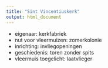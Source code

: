 ```yaml
---
title: "Sint Vincentiuskerk"
output: html_document
---
```


- eigenaar: kerkfabriek
- nut voor vleermuizen: zomerkolonie
- inrichting: invliegopeningen
- geschiedenis: toren zonder spits
- vleermuis toegelicht: laatvlieger
